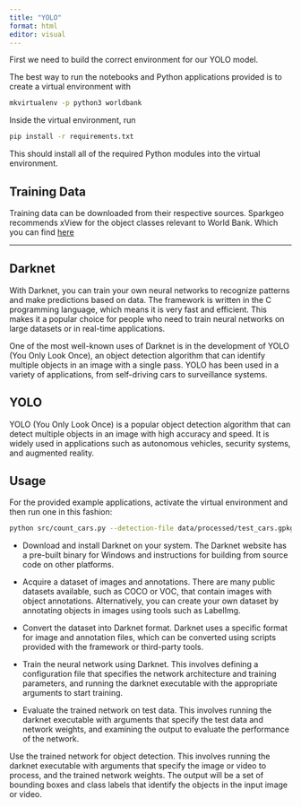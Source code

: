 ```yaml
---
title: "YOLO"
format: html
editor: visual
---
```



First we need to build the correct environment for our YOLO model.

The best way to run the notebooks and Python applications provided is to create a virtual environment with

```sh
mkvirtualenv -p python3 worldbank
```

Inside the virtual environment, run

```sh
pip install -r requirements.txt
```

This should install all of the required Python modules into the virtual environment.

## Training Data

Training data can be downloaded from their respective sources. Sparkgeo recommends xView for the object classes relevant to World Bank. Which you can find [here](http://xviewdataset.org/#dataset)


----

## Darknet

With Darknet, you can train your own neural networks to recognize patterns and make predictions based on data. 
The framework is written in the C programming language, which means it is very fast and efficient. This makes it a popular choice for people who need to train neural networks on large datasets or in real-time applications.

One of the most well-known uses of Darknet is in the development of YOLO (You Only Look Once), an object detection algorithm that can identify multiple objects in an image with a single pass. YOLO has been used in a variety of applications, from self-driving cars to surveillance systems.

## YOLO

YOLO (You Only Look Once) is a popular object detection algorithm that can detect multiple objects in an image with high accuracy and speed. It is widely used in applications such as autonomous vehicles, security systems, and augmented reality.

## Usage
For the provided example applications, activate the virtual environment and then run one in this fashion:

```sh
python src/count_cars.py --detection-file data/processed/test_cars.gpkg --intersect-file data/processed/beitbridge_road_mask_v2.gpkg --output-json cars.geojson
```

 - Download and install Darknet on your system. The Darknet website has a pre-built binary for Windows and instructions for building from source code on other platforms.

- Acquire a dataset of images and annotations. There are many public datasets available, such as COCO or VOC, that contain images with object annotations. Alternatively, you can create your own dataset by annotating objects in images using tools such as LabelImg.

- Convert the dataset into Darknet format. Darknet uses a specific format for image and annotation files, which can be converted using scripts provided with the framework or third-party tools.

- Train the neural network using Darknet. This involves defining a configuration file that specifies the network architecture and training parameters, and running the darknet executable with the appropriate arguments to start training.

- Evaluate the trained network on test data. This involves running the darknet executable with arguments that specify the test data and network weights, and examining the output to evaluate the performance of the network.

Use the trained network for object detection. This involves running the darknet executable with arguments that specify the image or video to process, and the trained network weights. The output will be a set of bounding boxes and class labels that identify the objects in the input image or video.



